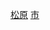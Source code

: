 {{Catnav|頁面分類|...|县级行政区|中国县份|吉林省县份}}
{{Catnav|頁面分類|...|吉林行政区划|吉林县级行政区|吉林省县份}}
{{Catnav|頁面分類|...|吉林市州|吉林地级市|松原|松原行政区划|松原区县}}
[[Category:吉林县级市|松原]]
[[Category:松原行政区划|市]]
{{catmore|扶余市}}